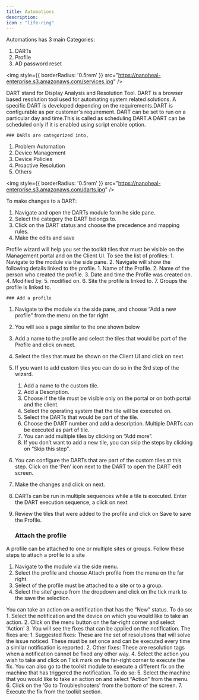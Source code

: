 ---
title: Automations
description: 
icon : "life-ring" 
---

Automations has 3 main Categories:
1. DARTs
2. Profile
3. AD password reset

<img
  style={{ borderRadius: '0.5rem' }}
  src="https://nanoheal-enterprise.s3.amazonaws.com/services.jpg"
/>

<Tabs>
  <Tab title="DARTs">
DART stand for Display Analysis and Resolution Tool. DART is a browser based resolution tool used for automating system related solutions.
A specific DART is developed depending on the requirements.DART is configurable as per customer's requirement.
DART can be set to run on a particular day and time.This is called as scheduling DART.A DART can be scheduled only if it is enabled using script enable option.

    ### DARTs are categorized into,
1. Problem Automation
2. Device Management
3. Device Policies
4. Proactive Resolution
5. Others

<img
  style={{ borderRadius: '0.5rem' }}
  src="https://nanoheal-enterprise.s3.amazonaws.com/darts.jpg"
/>

To make changes to a DART:
1. Navigate and open the DARTs module form he side pane.
2. Select the category the DART belongs to.
3. Click on the DART status and choose the precedence and mapping rules.
4. Make the edits and save
  </Tab>


  <Tab title="Profile Wizard">
Profile wizard will help you set the toolkit tiles that must be visible on the Management portal and on the Client UI. To see the list of profiles:
1. Navigate to the module via the side pane.
2. Navigate will show the following details linked to the profile.
    1. Name of the Profile.
    2. Name of the person who created the profile.
    3. Date and time the Profile was created on.
    4. Modified by.
    5. modified on.
    6. Site the profile is linked to.
    7. Groups the profile is linked to.

    ### Add a profile
1. Navigate to the module via the side pane, and choose “Add a new profile” from the menu on the far right
2. You will see a page similar to the one shown below
3. Add a name to the profile and select the tiles that would be part of the Profile and click on next.
4. Select the tiles that must be shown on the Client UI and click on next.
5. If you want to add custom tiles you can do so in the 3rd step of the wizard.
    1. Add a name to the custom tile.
    2. Add a Description.
    3.  Choose if the tile must be visible only on the portal or on both portal and the client.
    4. Select the operating system that the tile will be executed on.
    5. Select the DARTs that would be part of the tile.
    6. Choose the DART number and add a description. Multiple DARTs can be executed as part of tile.
    7. You can add multiple tiles by clicking on “Add more”.
    8. If you don’t want to add a new tile, you can skip the steps by clicking on “Skip this step”.
6. You can configure the DARTs that are part of the custom tiles at this step. Click on the ‘Pen’ icon next to the DART to open the DART edit screen.
7. Make the changes and click on next.
8. DARTs can be run in multiple sequences while a tile is executed. Enter the DART execution sequence, a click on next
9. Review the tiles that were added to the profile and click on Save to save the Profile.

    ### Attach the profile
A profile can be attached to one or multiple sites or groups. Follow these steps to attach a profile to a site
1. Navigate to the module via the side menu.
2. Select the profile and choose Attach profile from the menu on the far right.
3. Select of the profile must be attached to a site or to a group.
4. Select the site/ group from the dropdown and click on the tick mark to the save the selection.

  </Tab>

  <Tab title="Notification Resolution">
   You can take an action on a notification that has the “New" status. To do so:
1. Select the notification and the device on which you would like to take an action.
2. Click on the menu button on the far-right corner and select 'Action'
3. You will see the fixes that can be applied on the notification. The fixes are:
1. Suggested fixes: These are the set of resolutions that will solve the issue noticed. These 
must be set once and can be executed every time a similar notification is reported.
2. Other fixes: These are resolution tags when a notification cannot be fixed any other way.
4. Select the action you wish to take and click on Tick mark on the far-right corner to execute the
fix.
You can also go to the toolkit module to execute a different fix on the machine that has triggered the 
notification. To do so:
5. Select the machine that you would like to take an action on and select “Action” from the menu.
6. Click on the 'Go to Troubleshooters' from the bottom of the screen.
7. Execute the fix from the toolkit section.
  </Tab>
</Tabs>